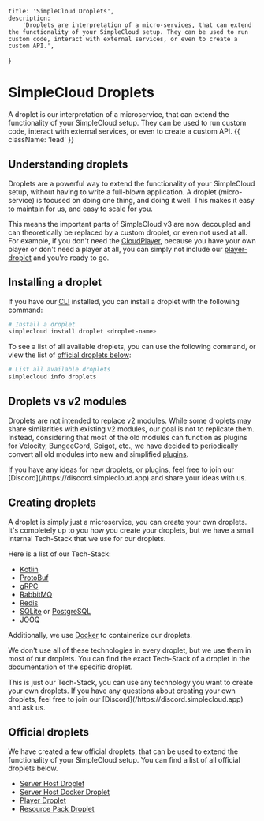     title: 'SimpleCloud Droplets',
    description:
        'Droplets are interpretation of a micro-services, that can extend the functionality of your SimpleCloud setup. They can be used to run custom code, interact with external services, or even to create a custom API.',
}

# SimpleCloud Droplets

A droplet is our interpretation of a microservice, that can extend the functionality of your SimpleCloud setup. They can be used to run custom code, interact with external services, or even to create a custom API. {{ className: 'lead' }}

## Understanding droplets

Droplets are a powerful way to extend the functionality of your SimpleCloud setup, without having to write a full-blown application. A droplet (micro-service) is focused on doing one thing, and doing it well. This makes it easy to maintain for us, and easy to scale for you.

This means the important parts of SimpleCloud v3 are now decoupled and can theoretically be replaced by a custom droplet, or even not used at all.
For example, if you don't need the [CloudPlayer](/droplet/player), because you have your own player or don't need a player at all, you can simply not include our [player-droplet](/droplet/player) and you're ready to go.


## Installing a droplet

If you have our [CLI](/cli) installed, you can install a droplet with the following command:

```bash
# Install a droplet
simplecloud install droplet <droplet-name­>
```

To see a list of all available droplets, you can use the following command, or view the list of [official droplets below](#official-droplets):

```bash
# List all available droplets
simplecloud info droplets
```
## Droplets vs v2 modules

Droplets are not intended to replace v2 modules. While some droplets may share similarities with existing v2 modules, our goal is not to replicate them.
Instead, considering that most of the old modules can function as plugins for Velocity, BungeeCord, Spigot, etc., we have decided to periodically convert all old modules into new and simplified [plugins](/plugin).

<Note>
    If you have any ideas for new droplets, or plugins, feel free to join our [Discord](/https://discord.simplecloud.app) and share your ideas with us.
</Note>

## Creating droplets

A droplet is simply just a microservice, you can create your own droplets. It's completely up to you how you create your droplets, but we have a small internal Tech-Stack that we use for our droplets.

Here is a list of our Tech-Stack:
- [Kotlin](https://kotlinlang.org/)
- [ProtoBuf](https://developers.google.com/protocol-buffers)
- [gRPC](https://grpc.io/)
- [RabbitMQ](https://www.rabbitmq.com/)
- [Redis](https://redis.io/)
- [SQLite](https://www.sqlite.org/index.html) or [PostgreSQL](https://www.postgresql.org/)
- [JOOQ](https://www.jooq.org/)

Additionally, we use [Docker](https://www.docker.com/) to containerize our droplets.

We don't use all of these technologies in every droplet, but we use them in most of our droplets. You can find the exact Tech-Stack of a droplet in the documentation of the specific droplet.

<Note>
    This is just our Tech-Stack, you can use any technology you want to create your own droplets. If you have any questions about creating your own droplets, feel free to join our [Discord](/https://discord.simplecloud.app) and ask us.
</Note>

## Official droplets

We have created a few official droplets, that can be used to extend the functionality of your SimpleCloud setup. You can find a list of all official droplets below.
- [Server Host Droplet](/droplet/serverhost)
- [Server Host Docker Droplet](/droplet/serverhost-docker)
- [Player Droplet](/droplet/player)
- [Resource Pack Droplet](/droplet/resourcepack)
